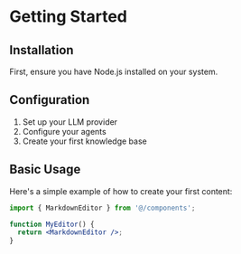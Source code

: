 # Getting Started

## Installation

First, ensure you have Node.js installed on your system.

## Configuration

1. Set up your LLM provider
2. Configure your agents
3. Create your first knowledge base

## Basic Usage

Here's a simple example of how to create your first content:

```jsx
import { MarkdownEditor } from '@/components';

function MyEditor() {
  return <MarkdownEditor />;
}
```